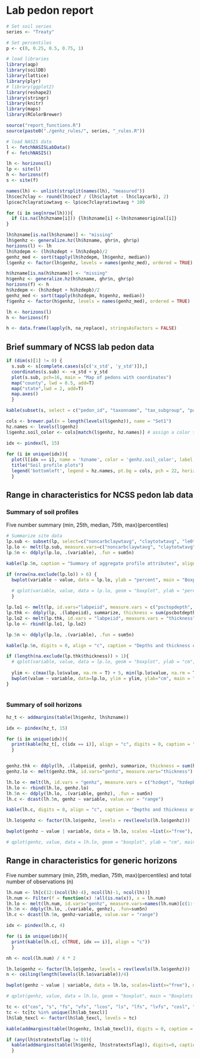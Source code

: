 # Lab pedon report
```{r enter soil series name}
# Set soil series
series <- "Treaty"

# Set percentiles
p <- c(0, 0.25, 0.5, 0.75, 1)
```

```{r load packages, include=FALSE}
# load libraries
library(aqp)
library(soilDB)
library(lattice)
library(plyr)
# library(ggplot2)
library(reshape2)
library(stringr)
library(knitr)
library(maps)
library(RColorBrewer)

source("report_functions.R")
source(paste0("./genhz_rules/", series, "_rules.R"))
```

```{r fetch and format, load-data, echo=FALSE, warning=FALSE}
# load NASIS data
l <- fetchNASISLabData()
f <- fetchNASIS()

lh <- horizons(l)
lp <- site(l)
h <- horizons(f)
s <- site(f)

names(lh) <- unlist(strsplit(names(lh), "measured"))
lh$cec7clay <- round(lh$cec7 / (lh$claytot - lh$claycarb), 2)
lp$cec7clayratiowtavg <- lp$cec7clayratiowtavg * 100

for (i in seq(nrow(lh))){
  if (is.na(lh$hzname[i])) {lh$hzname[i] <-lh$hznameoriginal[i]}
}

lh$hzname[is.na(lh$hzname)] <- "missing"
lh$genhz <- generalize.hz(lh$hzname, ghr$n, ghr$p)
horizons(l) <- lh
lh$hzdepm <- (lh$hzdept + lh$hzdepb)/2
genhz_med <- sort(tapply(lh$hzdepm, lh$genhz, median))
l$genhz <- factor(lh$genhz, levels = names(genhz_med), ordered = TRUE)                                                                                                       

h$hzname[is.na(h$hzname)] <- "missing"
h$genhz <- generalize.hz(h$hzname, ghr$n, ghr$p)
horizons(f) <- h
h$hzdepm <- (h$hzdept + h$hzdepb)/2
genhz_med <- sort(tapply(h$hzdepm, h$genhz, median))
f$genhz <- factor(h$genhz, levels = names(genhz_med), ordered = TRUE)                                                                                                       

lh <- horizons(l)
h <- horizons(f)

h <- data.frame(lapply(h, na_replace), stringsAsFactors = FALSE)

```


## Brief summary of NCSS lab pedon data
```{r plot of pedons and locations, echo=FALSE}
if (dim(s)[1] != 0) {
  s.sub <- s[complete.cases(s[c('x_std', 'y_std')]),]
  coordinates(s.sub) <- ~x_std + y_std
  plot(s.sub, pch=16, main = "Map of pedons with coordinates")
  map("county", lwd = 0.5, add=T)
  map("state",lwd = 2, add=T)
  map.axes()
  }
```

```{r format site data, echo=FALSE, warnings=FALSE, results='asis', message=FALSE}
kable(subset(s, select = c("pedon_id", "taxonname", "tax_subgroup", "part_size_class", "pedon_type", "describer")))

cols <- brewer.pal(n = length(levels(l$genhz)), name = "Set1") 
hz.names <- levels(l$genhz)
l$genhz.soil_color <- cols[match(l$genhz, hz.names)] # assign a color to each generalized horizon label

idx <- pindex(l, 15)
  
for (i in unique(idx)){
  plot(l[idx == i], name = 'hzname', color = 'genhz.soil_color', label = 'upedonid')
  title("Soil profile plots")
  legend('bottomleft', legend = hz.names, pt.bg = cols, pch = 22, horiz = TRUE, pt.cex = 2, text.width = 1)
  }
```


## Range in characteristics for NCSS pedon lab data
### Summary of soil profiles
Five number summary (min, 25th, median, 75th, max)(percentiles)
```{r, echo=FALSE, results='asis', warning=FALSE, fig.width=8}
# Summarize site data
lp.sub <- subset(lp, select=c("noncarbclaywtavg", "claytotwtavg", "le0to100", "wf0175wtavgpsc", "volfractgt2wtavg", "cec7clayratiowtavg"))
lp.lo <- melt(lp.sub, measure.vars=c("noncarbclaywtavg", "claytotwtavg", "le0to100", "wf0175wtavgpsc", "volfractgt2wtavg", "cec7clayratiowtavg"))
lp.5n <- ddply(lp.lo, .(variable), .fun = sum5n)

kable(lp.5n, caption = "Summary of aggregate profile attributes", align = "c")

if (nrow(na.exclude(lp.lo)) > 6) {
  bwplot(variable ~ value, data = lp.lo, ylab = "percent", main = "Boxplots of aggregate profile attributes", as.table = TRUE)
  
  # qplot(variable, value, data = lp.lo, geom = "boxplot", ylab = "percent", main = "Boxplots of aggregate profile attributes")
  }         

lp.lo1 <- melt(lp, id.vars="labpeiid", measure.vars = c("psctopdepth", "pscbotdepth"))
lp.thk <- ddply(lp, .(labpeiid), summarize, thickness = sum(pscbotdepth - psctopdepth))
lp.lo2 <- melt(lp.thk, id.vars = "labpeiid", measure.vars = "thickness")
lp.lo <- rbind(lp.lo1, lp.lo2)

lp.5n <- ddply(lp.lo, .(variable), .fun = sum5n)

kable(lp.5n, digits = 0, align = "c", caption = "Depths and thickness of particle size control section (min, 25th, median, 75th, max)(n)")

if (length(na.exclude(lp.thk$thickness)) > 1){
  # qplot(variable, value, data = lp.lo, geom = "boxplot", ylab = "cm", main = "Boxplots of particle size control section depths and thickness") + facet_wrap(~variable, scales = "free", ncol = 4)
  
  ylim <- c(max(lp.lo$value, na.rm = T) + 5, min(lp.lo$value, na.rm = T) - 5)
  bwplot(value ~ variable, data=lp.lo, ylim = ylim, ylab="cm", main = "Boxplots of particle size control section depths and thickness")
}
  
```


### Summary of soil horizons

```{r, echo=FALSE, results='asis', warning=FALSE, fig.width=8}
hz_t <- addmargins(table(lh$genhz, lh$hzname))

idx <- pindex(hz_t, 15)

for (i in unique(idx)){
  print(kable(hz_t[, c(idx == i)], align = "c", digits = 0, caption = "Horizon designations vs generic horizon designations (counts)"))
  }


genhz.thk <- ddply(lh, .(labpeiid, genhz), summarize, thickness = sum(hzdepb - hzdept))
genhz.lo <- melt(genhz.thk, id.vars="genhz", measure.vars="thickness")

lh.lo <- melt(lh, id.vars = "genhz", measure.vars = c("hzdept", "hzdepb"))
lh.lo <- rbind(lh.lo, genhz.lo)
lh.5n <- ddply(lh.lo, .(variable, genhz), .fun = sum5n)
lh.c <- dcast(lh.5n, genhz ~ variable, value.var = "range")

kable(lh.c, digits = 0, align = "c", caption = "Depths and thickness of generic horizons (min, 25th, median, 75th, max)(n)")

lh.lo$genhz <- factor(lh.lo$genhz, levels = rev(levels(lh.lo$genhz)))

bwplot(genhz ~ value | variable, data = lh.lo, scales =list(x="free"), main = "Box plots of numeric variables by generic horizon", as.table = TRUE)

# qplot(genhz, value, data = lh.lo, geom = "boxplot", ylab = "cm", main = "Boxplots of horizon depths and thickness") + facet_wrap(~variable, scales = "free") + theme(axis.text.x = element_text(angle = 45, hjust = 1, vjust = 1))

```        


## Range in characteristics for generic horizons 
Five number summary (min, 25th, median, 75th, max)(percentiles) and total number of observations (n)

```{r, echo=FALSE, results='asis', warning=FALSE}
lh.num <- lh[c(12:(ncol(lh)-4), ncol(lh)-1, ncol(lh))]
lh.num <- Filter(f = function(x) !all(is.na(x)), x = lh.num)
lh.lo <- melt(lh.num, id.vars="genhz", measure.vars=names(lh.num)[c(1:(ncol(lh.num)-1))])
lh.5n <- ddply(lh.lo, .(variable, genhz), .fun=sum5n)
lh.c <- dcast(lh.5n, genhz~variable, value.var = "range")

idx <- pindex(lh.c, 4)

for (i in unique(idx)){
  print(kable(lh.c[, c(TRUE, idx == i)], align = "c"))
  }

nh <- ncol(lh.num) / 4 * 2
```

```{r, echo=FALSE, warning=FALSE, fig.height=nh, fig.width=8}
lh.lo$genhz <- factor(lh.lo$genhz, levels = rev(levels(lh.lo$genhz)))
n <- ceiling(length(levels(lh.lo$variable))/4)

bwplot(genhz ~ value | variable, data = lh.lo, scales=list(x="free"), main = "Box plots of numeric variables by generic horizon", as.table = TRUE, layout = c(4, n))

# qplot(genhz, value, data = lh.lo, geom = "boxplot", main = "Boxplots of numeric variables by generic horizon") + facet_wrap(~variable, scales = "free", ncol = 4) + theme(axis.text.x = element_text(angle = 45, hjust = 1, vjust = 1))

```

```{r, echo=FALSE, results='asis'}
tc <- c("cos", "s", "fs", "vfs", "lcos", "ls", "lfs", "lvfs", "cosl", "sl", "fsl", "vfsl", "l", "sil", "si", "scl", "cl", "sicl", "sc", "sic", "c", "NA")
tc <- tc[tc %in% unique(lh$lab_texcl)]
lh$lab_texcl <- factor(lh$lab_texcl, levels = tc)

kable(addmargins(table(lh$genhz, lh$lab_texcl)), digits = 0, caption = "Texture by generic horizon")

if (any(lh$stratextsflag != 0)){
  kable(addmargins(table(lh$genhz, lh$stratextsflag)), digits=0, caption = "Stratified flag by generic horizon")
  }
```


